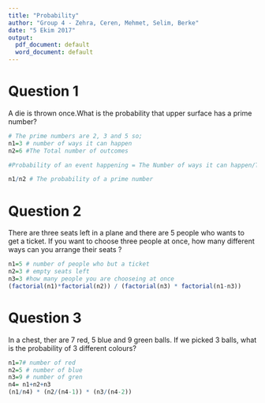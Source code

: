 ---
title: "Probability"
author: "Group 4 - Zehra, Ceren, Mehmet, Selim, Berke"
date: "5 Ekim 2017"
output:
  pdf_document: default
  word_document: default
---

# Question 1
A die is thrown once.What is the probability that upper surface has a prime number?

```{r}
# The prime numbers are 2, 3 and 5 so;
n1=3 # number of ways it can happen
n2=6 #The Total number of outcomes

#Probability of an event happening = The Number of ways it can happen/The Total number of outcomes 

n1/n2 # The probability of a prime number
```

# Question 2
There are three seats left in a plane and there are 5 people who wants to get a ticket. If you want to choose three people at once, how many different ways can you arrange their seats ?

```{r}
n1=5 # number of people who but a ticket
n2=3 # empty seats left
n3=3 #how many people you are chooseing at once
(factorial(n1)*factorial(n2)) / (factorial(n3) * factorial(n1-n3))
```

# Question 3
In a chest, ther are 7 red, 5 blue and 9 green balls. If we picked 3 balls, what is the probability of 3 different colours?
```{r}
n1=7# number of red
n2=5 # number of blue
n3=9 # number of gren
n4= n1+n2+n3
(n1/n4) * (n2/(n4-1)) * (n3/(n4-2))
```